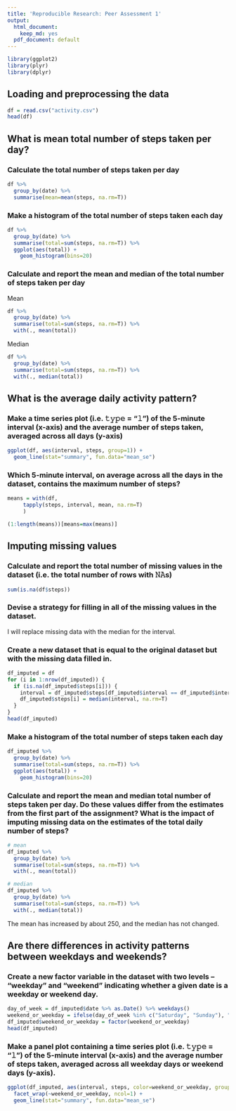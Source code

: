 ```yaml
---
title: 'Reproducible Research: Peer Assessment 1'
output:
  html_document:
    keep_md: yes
  pdf_document: default
---
```


```r
library(ggplot2)
library(plyr)
library(dplyr)
```

## Loading and preprocessing the data

```r
df = read.csv("activity.csv")
head(df)
```

## What is mean total number of steps taken per day?

### Calculate the total number of steps taken per day

```r
df %>%
  group_by(date) %>%
  summarise(mean=mean(steps, na.rm=T))
```

### Make a histogram of the total number of steps taken each day

```r
df %>%
  group_by(date) %>%
  summarise(total=sum(steps, na.rm=T)) %>%
  ggplot(aes(total)) +
    geom_histogram(bins=20)
```

### Calculate and report the mean and median of the total number of steps taken per day

Mean

```r
df %>%
  group_by(date) %>%
  summarise(total=sum(steps, na.rm=T)) %>%
  with(., mean(total))
```

Median

```r
df %>%
  group_by(date) %>%
  summarise(total=sum(steps, na.rm=T)) %>%
  with(., median(total))
```

## What is the average daily activity pattern?

### Make a time series plot (i.e. 𝚝𝚢𝚙𝚎 = "𝚕") of the 5-minute interval (x-axis) and the average number of steps taken, averaged across all days (y-axis)

```r
ggplot(df, aes(interval, steps, group=1)) +
  geom_line(stat="summary", fun.data="mean_se")
```

### Which 5-minute interval, on average across all the days in the dataset, contains the maximum number of steps?

```r
means = with(df, 
     tapply(steps, interval, mean, na.rm=T)
     )

(1:length(means))[means=max(means)]
```

## Imputing missing values

### Calculate and report the total number of missing values in the dataset (i.e. the total number of rows with 𝙽𝙰s)

```r
sum(is.na(df$steps))
```

### Devise a strategy for filling in all of the missing values in the dataset.

I will replace missing data with the median for the interval.

### Create a new dataset that is equal to the original dataset but with the missing data filled in.

```r
df_imputed = df
for (i in 1:nrow(df_imputed)) {
  if (is.na(df_imputed$steps[i])) {
    interval = df_imputed$steps[df_imputed$interval == df_imputed$interval[i]]
    df_imputed$steps[i] = median(interval, na.rm=T)
  }
}
head(df_imputed)
```

### Make a histogram of the total number of steps taken each day

```r
df_imputed %>%
  group_by(date) %>%
  summarise(total=sum(steps, na.rm=T)) %>%
  ggplot(aes(total)) +
    geom_histogram(bins=20)
```

### Calculate and report the mean and median total number of steps taken per day. Do these values differ from the estimates from the first part of the assignment? What is the impact of imputing missing data on the estimates of the total daily number of steps?

```r
# mean
df_imputed %>%
  group_by(date) %>%
  summarise(total=sum(steps, na.rm=T)) %>%
  with(., mean(total))
```

```r
# median
df_imputed %>%
  group_by(date) %>%
  summarise(total=sum(steps, na.rm=T)) %>%
  with(., median(total))
```

The mean has increased by about 250, and the median has not changed.

## Are there differences in activity patterns between weekdays and weekends?

### Create a new factor variable in the dataset with two levels – “weekday” and “weekend” indicating whether a given date is a weekday or weekend day.

```r
day_of_week = df_imputed$date %>% as.Date() %>% weekdays()
weekend_or_weekday = ifelse(day_of_week %in% c("Saturday", "Sunday"), "Weekend", "Weekday")
df_imputed$weekend_or_weekday = factor(weekend_or_weekday)
head(df_imputed)
```

### Make a panel plot containing a time series plot (i.e. 𝚝𝚢𝚙𝚎 = "𝚕") of the 5-minute interval (x-axis) and the average number of steps taken, averaged across all weekday days or weekend days (y-axis). 

```r
ggplot(df_imputed, aes(interval, steps, color=weekend_or_weekday, group=weekend_or_weekday)) +
  facet_wrap(~weekend_or_weekday, ncol=1) +
  geom_line(stat="summary", fun.data="mean_se")
```

